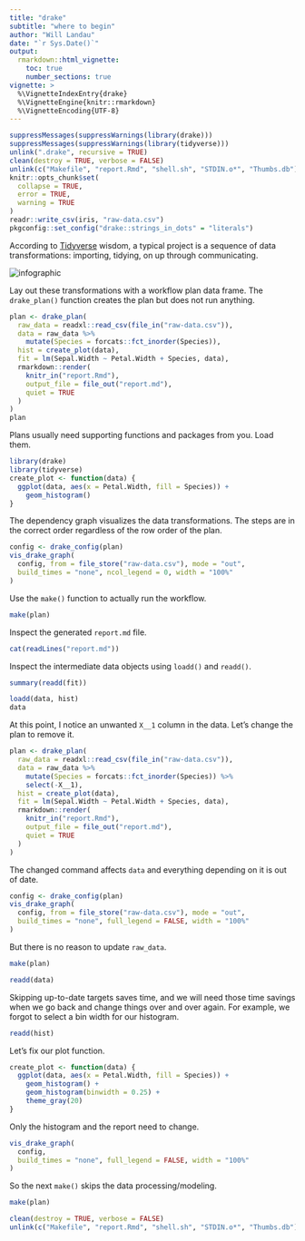 ```yaml
---
title: "drake"
subtitle: "where to begin"
author: "Will Landau"
date: "`r Sys.Date()`"
output:
  rmarkdown::html_vignette:
    toc: true
    number_sections: true
vignette: >
  %\VignetteIndexEntry{drake}
  %\VignetteEngine{knitr::rmarkdown}
  %\VignetteEncoding{UTF-8}
---
```


```r
suppressMessages(suppressWarnings(library(drake)))
suppressMessages(suppressWarnings(library(tidyverse)))
unlink(".drake", recursive = TRUE)
clean(destroy = TRUE, verbose = FALSE)
unlink(c("Makefile", "report.Rmd", "shell.sh", "STDIN.o*", "Thumbs.db"))
knitr::opts_chunk$set(
  collapse = TRUE,
  error = TRUE,
  warning = TRUE
)
readr::write_csv(iris, "raw-data.csv")
pkgconfig::set_config("drake::strings_in_dots" = "literals")
```

According to [Tidyverse](https://www.tidyverse.org/) wisdom, a typical project is a sequence of data transformations: importing, tidying, on up through communicating.

<img src="https://ropensci.github.io/drake/images/tidydag.png" alt="infographic" align="center" style = "border: none; float: center;">

Lay out these transformations with a workflow plan data frame. The `drake_plan()` function creates the plan but does not run anything.

```r
plan <- drake_plan(
  raw_data = readxl::read_csv(file_in("raw-data.csv")),
  data = raw_data %>%
    mutate(Species = forcats::fct_inorder(Species)),
  hist = create_plot(data),
  fit = lm(Sepal.Width ~ Petal.Width + Species, data),
  rmarkdown::render(
    knitr_in("report.Rmd"),
    output_file = file_out("report.md"),
    quiet = TRUE
  )
)
plan
```

Plans usually need supporting functions and packages from you. Load them.

```r
library(drake)
library(tidyverse)
create_plot <- function(data) {
  ggplot(data, aes(x = Petal.Width, fill = Species)) +
    geom_histogram()
}
```

The dependency graph visualizes the data transformations. The steps are in the correct order regardless of the row order of the plan.

```r
config <- drake_config(plan)
vis_drake_graph(
  config, from = file_store("raw-data.csv"), mode = "out",
  build_times = "none", ncol_legend = 0, width = "100%"
)
```

Use the `make()` function to actually run the workflow.

```r
make(plan)
```

Inspect the generated `report.md` file.

```r
cat(readLines("report.md"))
```

Inspect the intermediate data objects using `loadd()` and `readd()`.

```r
summary(readd(fit))
```

```r
loadd(data, hist)
data
```

At this point, I notice an unwanted `X__1` column in the data. Let's change the plan to remove it.

```r
plan <- drake_plan(
  raw_data = readxl::read_csv(file_in("raw-data.csv")),
  data = raw_data %>%
    mutate(Species = forcats::fct_inorder(Species)) %>%
    select(-X__1),
  hist = create_plot(data),
  fit = lm(Sepal.Width ~ Petal.Width + Species, data),
  rmarkdown::render(
    knitr_in("report.Rmd"),
    output_file = file_out("report.md"),
    quiet = TRUE
  )
)
```

The changed command affects `data` and everything depending on it is out of date.

```r
config <- drake_config(plan)
vis_drake_graph(
  config, from = file_store("raw-data.csv"), mode = "out",
  build_times = "none", full_legend = FALSE, width = "100%"
)
```

But there is no reason to update `raw_data`.

```r
make(plan)

readd(data)
```

Skipping up-to-date targets saves time, and we will need those time savings when we go back and change things over and over again. For example, we forgot to select a bin width for our histogram.

```r
readd(hist)
```

Let's fix our plot function.

```r
create_plot <- function(data) {
  ggplot(data, aes(x = Petal.Width, fill = Species)) +
    geom_histogram() +
    geom_histogram(binwidth = 0.25) +
    theme_gray(20)
}
```

Only the histogram and the report need to change.

```r
vis_drake_graph(
  config,
  build_times = "none", full_legend = FALSE, width = "100%"
)
```

So the next `make()` skips the data processing/modeling.

```r
make(plan)
```

```r
clean(destroy = TRUE, verbose = FALSE)
unlink(c("Makefile", "report.Rmd", "shell.sh", "STDIN.o*", "Thumbs.db"))
```


